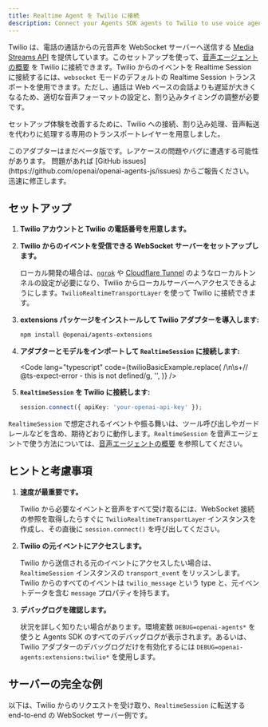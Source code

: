 ```yaml
---
title: Realtime Agent を Twilio に接続
description: Connect your Agents SDK agents to Twilio to use voice agents
---
```



Twilio は、電話の通話からの元音声を WebSocket サーバーへ送信する [Media Streams API](https://www.twilio.com/docs/voice/media-streams) を提供しています。このセットアップを使って、[音声エージェントの概要](/openai-agents-js/ja/guides/voice-agents) を Twilio に接続できます。Twilio からのイベントを Realtime Session に接続するには、`websocket` モードのデフォルトの Realtime Session トランスポートを使用できます。ただし、通話は Web ベースの会話よりも遅延が大きくなるため、適切な音声フォーマットの設定と、割り込みタイミングの調整が必要です。

セットアップ体験を改善するために、Twilio への接続、割り込み処理、音声転送を代わりに処理する専用のトランスポートレイヤーを用意しました。

<Aside type="caution">
  このアダプターはまだベータ版です。レアケースの問題やバグに遭遇する可能性があります。
  問題があれば [GitHub
  issues](https://github.com/openai/openai-agents-js/issues)
  からご報告ください。迅速に修正します。
</Aside>

## セットアップ

<Steps>

1. **Twilio アカウントと Twilio の電話番号を用意します。**

2. **Twilio からのイベントを受信できる WebSocket サーバーをセットアップします。**

   ローカル開発の場合は、[`ngrok`](https://ngrok.io/) や
   [Cloudflare Tunnel](https://developers.cloudflare.com/pages/how-to/preview-with-cloudflare-tunnel/)
   のようなローカルトンネルの設定が必要になり、Twilio からローカルサーバーへアクセスできるようにします。`TwilioRealtimeTransportLayer`
   を使って Twilio に接続できます。

3. **extensions パッケージをインストールして Twilio アダプターを導入します:**

   ```bash
   npm install @openai/agents-extensions
   ```

4. **アダプターとモデルをインポートして `RealtimeSession` に接続します:**

   <Code
     lang="typescript"
     code={twilioBasicExample.replace(
       /\n\s+\/\/ @ts-expect-error - this is not defined/g,
       '',
     )}
   />

5. **`RealtimeSession` を Twilio に接続します:**

   ```typescript
   session.connect({ apiKey: 'your-openai-api-key' });
   ```

</Steps>

`RealtimeSession` で想定されるイベントや振る舞いは、ツール呼び出しやガードレールなどを含め、期待どおりに動作します。`RealtimeSession` を音声エージェントで使う方法については、[音声エージェントの概要](/openai-agents-js/ja/guides/voice-agents) を参照してください。

## ヒントと考慮事項

1. **速度が最重要です。**

   Twilio から必要なイベントと音声をすべて受け取るには、WebSocket 接続の参照を取得したらすぐに
   `TwilioRealtimeTransportLayer` インスタンスを作成し、その直後に `session.connect()` を呼び出してください。

2. **Twilio の元イベントにアクセスします。**

   Twilio から送信される元のイベントにアクセスしたい場合は、`RealtimeSession` インスタンスの
   `transport_event` をリッスンします。Twilio からのすべてのイベントは `twilio_message` という type と、元イベントデータを含む `message` プロパティを持ちます。

3. **デバッグログを確認します。**

   状況を詳しく知りたい場合があります。環境変数 `DEBUG=openai-agents*` を使うと Agents SDK のすべてのデバッグログが表示されます。あるいは、Twilio アダプターのデバッグログだけを有効化するには
   `DEBUG=openai-agents:extensions:twilio*` を使用します。

## サーバーの完全な例

以下は、Twilio からのリクエストを受け取り、`RealtimeSession` に転送する end-to-end の WebSocket サーバー例です。

<Code
  lang="typescript"
  code={twilioServerExample}
  title="Fastify を使ったサーバー例"
/>
